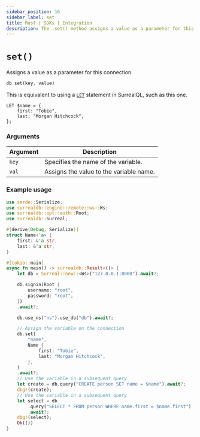 ```yaml
---
sidebar_position: 16
sidebar_label: set
title: Rust | SDKs | Integration
description: The .set() method assigns a value as a parameter for this connection.
---
```


# `set()`


Assigns a value as a parameter for this connection.

```rust title="Method Syntax"
db.set(key, value)
```

This is equivalent to using a [`LET`](https://surrealdb.com/docs/surrealql/statements/let) statement in SurrealQL, such as this one.

```surql
LET $name = {
    first: "Tobie",
    last: "Morgan Hitchcock",
};
```

### Arguments

<table>
    <thead>
        <tr>
            <th colspan="2" scope="col">Argument</th>
            <th colspan="2" scope="col">Description</th>
        </tr>
    </thead>
    <tbody>
        <tr>
            <td colspan="2" scope="row" data-label="Argument">
                <code>key</code>
            </td>
            <td colspan="2" scope="row" data-label="Description">
                Specifies the name of the variable.
            </td>
        </tr>
        <tr>
            <td colspan="2" scope="row" data-label="Arguments">
                <code>val</code>
            </td>
            <td colspan="2" scope="row" data-label="Description">
                Assigns the value to the variable name.
            </td>
        </tr>
    </tbody>
</table>

### Example usage

```rust
use serde::Serialize;
use surrealdb::engine::remote::ws::Ws;
use surrealdb::opt::auth::Root;
use surrealdb::Surreal;

#[derive(Debug, Serialize)]
struct Name<'a> {
    first: &'a str,
    last: &'a str,
}

#[tokio::main]
async fn main() -> surrealdb::Result<()> {
    let db = Surreal::new::<Ws>("127.0.0.1:8000").await?;

    db.signin(Root {
        username: "root",
        password: "root",
    })
    .await?;

    db.use_ns("ns").use_db("db").await?;

    // Assign the variable on the connection
    db.set(
        "name",
        Name {
            first: "Tobie",
            last: "Morgan Hitchcock",
        },
    )
    .await?;
    // Use the variable in a subsequent query
    let create = db.query("CREATE person SET name = $name").await?;
    dbg!(create);
    // Use the variable in a subsequent query
    let select = db
        .query("SELECT * FROM person WHERE name.first = $name.first")
        .await?;
    dbg!(select);
    Ok(())
}
```